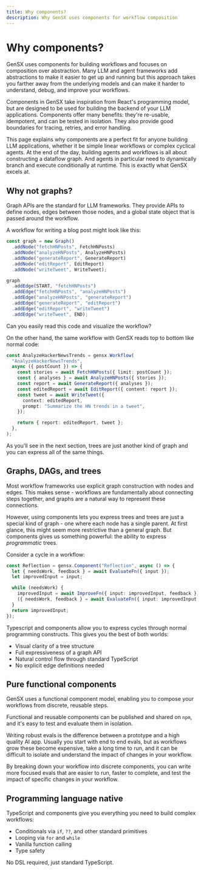 ```yaml
---
title: Why components?
description: Why GenSX uses components for workflow composition
---
```


# Why components?

GenSX uses components for building workflows and focuses on composition over abstraction. Many LLM and agent frameworks add abstractions to make it easier to get up and running but this approach takes you farther away from the underlying models and can make it harder to understand, debug, and improve your workflows.

Components in GenSX take inspiration from React's programming model, but are designed to be used for building the backend of your LLM applications. Components offer many benefits: they're re-usable, idempotent, and can be tested in isolation. They also provide good boundaries for tracing, retries, and error handling.

This page explains why components are a perfect fit for anyone building LLM applications, whether it be simple linear workflows or complex cyclical agents. At the end of the day, building agents and workflows is all about constructing a dataflow graph. And agents in particular need to dynamically branch and execute conditionally at runtime. This is exactly what GenSX excels at.

## Why not graphs?

Graph APIs are the standard for LLM frameworks. They provide APIs to define nodes, edges between those nodes, and a global state object that is passed around the workflow.

A workflow for writing a blog post might look like this:

```ts
const graph = new Graph()
  .addNode("fetchHNPosts", FetchHNPosts)
  .addNode("analyzeHNPosts", AnalyzeHNPosts)
  .addNode("generateReport", GenerateReport)
  .addNode("editReport", EditReport)
  .addNode("writeTweet", WriteTweet);

graph
  .addEdge(START, "fetchHNPosts")
  .addEdge("fetchHNPosts", "analyzeHNPosts")
  .addEdge("analyzeHNPosts", "generateReport")
  .addEdge("generateReport", "editReport")
  .addEdge("editReport", "writeTweet")
  .addEdge("writeTweet", END);
```

Can you easily read this code and visualize the workflow?

On the other hand, the same workflow with GenSX reads top to bottom like normal code:

```ts
const AnalyzeHackerNewsTrends = gensx.Workflow(
  "AnalyzeHackerNewsTrends",
  async ({ postCount }) => {
    const stories = await FetchHNPosts({ limit: postCount });
    const { analyses } = await AnalyzeHNPosts({ stories });
    const report = await GenerateReport({ analyses });
    const editedReport = await EditReport({ content: report });
    const tweet = await WriteTweet({
      context: editedReport,
      prompt: "Summarize the HN trends in a tweet",
    });

    return { report: editedReport, tweet };
  },
);
```

As you'll see in the next section, trees are just another kind of graph and you can express all of the same things.

## Graphs, DAGs, and trees

Most workflow frameworks use explicit graph construction with nodes and edges. This makes sense - workflows are fundamentally about connecting steps together, and graphs are a natural way to represent these connections.

However, using components lets you express trees and trees are just a special kind of graph - one where each node has a single parent. At first glance, this might seem more restrictive than a general graph. But components gives us something powerful: the ability to express _programmatic_ trees.

Consider a cycle in a workflow:

```ts
const Reflection = gensx.Component("Reflection", async () => {
  let { needsWork, feedback } = await EvaluateFn({ input });
  let improvedInput = input;

  while (needsWork) {
    improvedInput = await ImproveFn({ input: improvedInput, feedback });
    ({ needsWork, feedback } = await EvaluateFn({ input: improvedInput }));
  }
  return improvedInput;
});
```

Typescript and components allow you to express cycles through normal programming constructs. This gives you the best of both worlds:

- Visual clarity of a tree structure
- Full expressiveness of a graph API
- Natural control flow through standard TypeScript
- No explicit edge definitions needed

## Pure functional components

GenSX uses a functional component model, enabling you to compose your workflows from discrete, reusable steps.

Functional and reusable components can be published and shared on `npm`, and it's easy to test and evaluate them in isolation.

Writing robust evals is the difference between a prototype and a high quality AI app. Usually you start with end to end evals, but as workflows grow these become expensive, take a long time to run, and it can be difficult to isolate and understand the impact of changes in your workflow.

By breaking down your workflow into discrete components, you can write more focused evals that are easier to run, faster to complete, and test the impact of specific changes in your workflow.

## Programming language native

TypeScript and components give you everything you need to build complex workflows:

- Conditionals via `if`, `??`, and other standard primitives
- Looping via `for` and `while`
- Vanilla function calling
- Type safety

No DSL required, just standard TypeScript.
